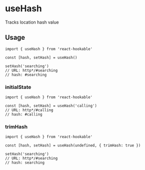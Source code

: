 # useHash

Tracks location hash value

## Usage

```tsx
import { useHash } from 'react-hookable'

const [hash, setHash] = useHash()

setHash('searching')
// URL: http*/#searching
// hash: #searching
```

### initialState

```tsx
import { useHash } from 'react-hookable'

const [hash, setHash] = useHash('calling')
// URL: http*/#calling
// hash: #calling
```

### trimHash

```tsx
import { useHash } from 'react-hookable'

const [hash, setHash] = useHash(undefined, { trimHash: true })

setHash('searching')
// URL: http*/#searching
// hash: searching
```
